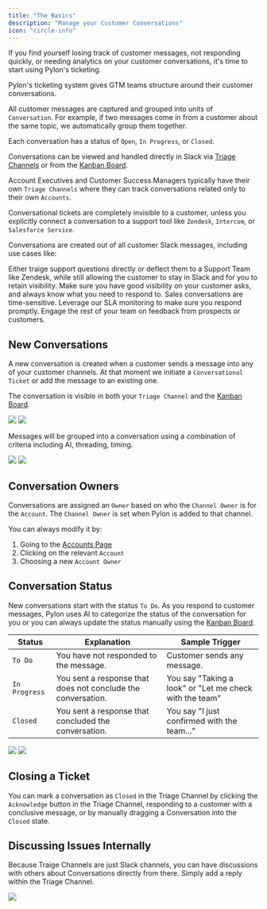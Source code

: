 ```yaml
---
title: "The Basics"
description: "Manage your Customer Conversations"
icon: "circle-info"
---
```


<Tip>
  If you find yourself losing track of customer messages, not responding
  quickly, or needing analytics on your customer conversations, it's time to
  start using Pylon's ticketing.
</Tip>

Pylon's ticketing system gives GTM teams structure around their customer
conversations.

All customer messages are captured and grouped into units of `Conversation`. For
example, if two messages come in from a customer about the same topic, we
automatically group them together.

Each conversation has a status of `Open`, `In Progress`, or `Closed`.

Conversations can be viewed and handled directly in Slack via
[Triage Channels](triage-channel) or from the [Kanban Board](kanban).

Account Executives and Customer Success Managers typically have their own
`Triage Channels` where they can track conversations related only to their own
`Accounts`.

Conversational tickets are completely invisible to a customer, unless you
explicitly connect a conversation to a support tool like `Zendesk`, `Intercom`,
or `Salesforce Service`.

Conversations are created out of all customer Slack messages, including use
cases like:

<CardGroup cols={1}>
  <Card title="Support Questions" icon="bug" color="#ea5a0c">
    Either traige support questions directly or deflect them to a Support Team
    like Zendesk, while still allowing the customer to stay in Slack and for you
    to retain visibility.
  </Card>
  <Card title="Relationship Building" icon="handshake" color="#0285c7">
    Make sure you have good visibility on your customer asks, and always know
    what you need to respond to.
  </Card>
  <Card title="Sales Conversations" icon="money-bills" color="#16a34a">
    Sales conversations are time-sensitive. Leverage our SLA monitoring to make
    sure you respond promptly.
  </Card>
  <Card title="Product Feedback" icon="comments" color="#dc2626">
    Engage the rest of your team on feedback from prospects or customers.
  </Card>
</CardGroup>

## New Conversations

A new conversation is created when a customer sends a message into any of your
customer channels. At that moment we initiate a `Conversational Ticket` or add
the message to an existing one.

The conversation is visible in both your `Triage Channel` and the
[Kanban Board](https://app.usepylon.com/issues).

<Frame caption="On the left are three open conversations in your Triage Channel in Slack. On the right is the most recent message that created a conversation from a sample customer Spotify.">
  <img src="/images/triage-channel.png" />
</Frame>

<Frame caption="The same conversations viewed from the Kanban Board in our UI.">
  <img src="/images/kanban-board.png" />
</Frame>

Messages will be grouped into a conversation using a combination of criteria
including AI, threading, timing.

<Frame caption="Two seperate messages that are grouped into one conversation.">
  <img src="/images/conversation-grouping-1.png" />
</Frame>

<Frame caption="What that one Conversation looks like in the Triage Channel">
  <img src="/images/conversation-grouping-2.png" />
</Frame>

## Conversation Owners

Conversations are assigned an `Owner` based on who the `Channel Owner` is for
the `Account`. The `Channel Owner` is set when Pylon is added to that channel.

You can always modify it by:

1. Going to the [Accounts Page](https://app.usepylon.com/accounts)
2. Clicking on the relevant `Account`
3. Choosing a new `Account Owner`

## Conversation Status

New conversations start with the status `To Do`. As you respond to customer
messages, Pylon uses AI to categorize the status of the conversation for you or
you can always update the status manually using the
[Kanban Board](https://app.usepylon.com/issues).

| Status        | Explanation                                                  | Sample Trigger                                          |
| ------------- | ------------------------------------------------------------ | ------------------------------------------------------- |
| `To Do`       | You have not responded to the message.                       | Customer sends any message.                             |
| `In Progress` | You sent a response that does not conclude the conversation. | You say "Taking a look" or "Let me check with the team" |
| `Closed`      | You sent a response that concluded the conversation.         | You say "I just confirmed with the team..."             |

<Frame caption="This response will mark the conversation as `In Progress`">
  <img src="/images/non-conclusive.png" />
</Frame>

<Frame caption="This response will mark the conversation as `Closed`">
  <img src="/images/conclusive.png" />
</Frame>

## Closing a Ticket

You can mark a conversation as `Closed` in the Triage Channel by clicking the
`Acknowledge` button in the Triage Channel, responding to a customer with a
conclusive message, or by manually dragging a Conversation into the `Closed`
state.

## Discussing Issues Internally

Because Traige Channels are just Slack channels, you can have discussions with
others about Conversations directly from there. Simply add a reply within the
Triage Channel.

<Frame>
  <img src="/images/ticket-discussion.png" />
</Frame>
